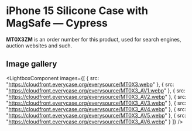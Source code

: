 
# iPhone 15 Silicone Case with MagSafe — Cypress

<Callout type='info' emoji='👉🏻'>**MT0X3ZM** is an order number for this product, used for search engines, auction websites and such.</Callout>

## Image gallery

<LightboxComponent
    images={[
      {
        src: "https://cloudfront.everycase.org/everysource/MT0X3.webp"
      },
      {
        src: "https://cloudfront.everycase.org/everysource/MT0X3_AV1.webp"
      },
      {
        src: "https://cloudfront.everycase.org/everysource/MT0X3_AV2.webp"
      },
      {
        src: "https://cloudfront.everycase.org/everysource/MT0X3_AV3.webp"
      },
      {
        src: "https://cloudfront.everycase.org/everysource/MT0X3_AV4.webp"
      },
      {
        src: "https://cloudfront.everycase.org/everysource/MT0X3_AV5.webp"
      },
      {
        src: "https://cloudfront.everycase.org/everysource/MT0X3_AV6.webp"
      }
    ]}
  />
